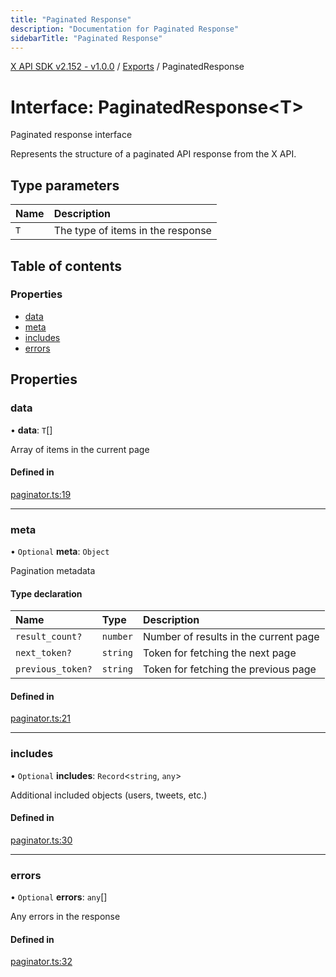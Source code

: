 ```yaml
---
title: "Paginated Response"
description: "Documentation for Paginated Response"
sidebarTitle: "Paginated Response"
---
```


[X API SDK v2.152 - v1.0.0](../README.md) / [Exports](../modules.md) / PaginatedResponse

# Interface: PaginatedResponse\<T\>

Paginated response interface

Represents the structure of a paginated API response from the X API.

## Type parameters

| Name | Description |
| :------ | :------ |
| `T` | The type of items in the response |

## Table of contents

### Properties

- [data](PaginatedResponse.md#data)
- [meta](PaginatedResponse.md#meta)
- [includes](PaginatedResponse.md#includes)
- [errors](PaginatedResponse.md#errors)

## Properties

### data

• **data**: `T`[]

Array of items in the current page

#### Defined in

[paginator.ts:19](https://github.com/xdevplatform/xdk/blob/ad4172ef5f68f089e0f077a190b271016dd35bf7/xdk/typescript/src/paginator.ts#L19)

___

### meta

• `Optional` **meta**: `Object`

Pagination metadata

#### Type declaration

| Name | Type | Description |
| :------ | :------ | :------ |
| `result_count?` | `number` | Number of results in the current page |
| `next_token?` | `string` | Token for fetching the next page |
| `previous_token?` | `string` | Token for fetching the previous page |

#### Defined in

[paginator.ts:21](https://github.com/xdevplatform/xdk/blob/ad4172ef5f68f089e0f077a190b271016dd35bf7/xdk/typescript/src/paginator.ts#L21)

___

### includes

• `Optional` **includes**: `Record`\<`string`, `any`\>

Additional included objects (users, tweets, etc.)

#### Defined in

[paginator.ts:30](https://github.com/xdevplatform/xdk/blob/ad4172ef5f68f089e0f077a190b271016dd35bf7/xdk/typescript/src/paginator.ts#L30)

___

### errors

• `Optional` **errors**: `any`[]

Any errors in the response

#### Defined in

[paginator.ts:32](https://github.com/xdevplatform/xdk/blob/ad4172ef5f68f089e0f077a190b271016dd35bf7/xdk/typescript/src/paginator.ts#L32)
